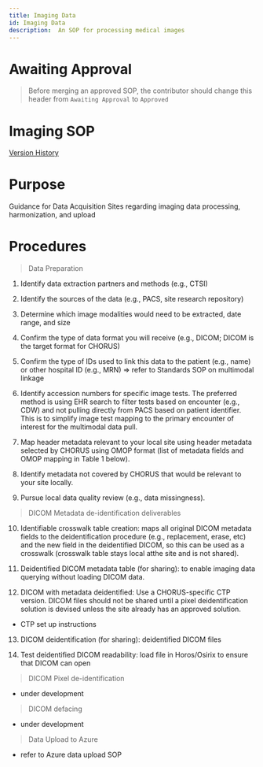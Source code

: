 ```yaml
---
title: Imaging Data
id: Imaging Data
description:  An SOP for processing medical images
---
```

# Awaiting Approval 
> Before merging an approved SOP, the contributor should change this header from `Awaiting Approval` to `Approved`

# Imaging SOP
[Version History](https://github.com/chorus-ai/Chorus_SOP/commits/review-imaging/sop-website/docs/Imaging-Data/review-imaging.mdx)

# Purpose

Guidance for Data Acquisition Sites regarding imaging data processing, harmonization, and upload

# Procedures

> Data Preparation
1. Identify data extraction partners and methods (e.g., CTSI) 

2. Identify the sources of the data (e.g., PACS, site research repository) 

3. Determine which image modalities would need to be extracted, date range, and size 

4. Confirm the type of data format you will receive (e.g., DICOM; DICOM is the target format for CHORUS) 

5. Confirm the type of IDs used to link this data to the patient (e.g., name) or other hospital ID (e.g., MRN) => refer to Standards SOP on multimodal linkage

6. Identify accession numbers for specific image tests. The preferred method is using EHR search to filter tests based on encounter (e.g., CDW) and not pulling directly from PACS based on patient identifier. This is to simplify image test mapping to the primary encounter of interest for the multimodal data pull.

7. Map header metadata relevant to your local site using header metadata selected by CHORUS using OMOP format (list of metadata fields and OMOP mapping in Table 1 below).

8. Identify metadata not covered by CHORUS that would be relevant to your site locally.

9. Pursue local data quality review (e.g., data missingness). 

> DICOM Metadata de-identification deliverables

10. Identifiable crosswalk table creation: maps all original DICOM metadata fields to the deidentification procedure (e.g., replacement, erase, etc) and the new field in the deidentified DICOM, so this can be used as a crosswalk (crosswalk table stays local atthe  site and is not shared).

11. Deidentified DICOM metadata table (for sharing): to enable imaging data querying without loading DICOM data.

12. DICOM with metadata deidentified: Use a CHORUS-specific CTP version. DICOM files should not be shared until a pixel deidentification solution is devised unless the site already has an approved solution.

- CTP set up instructions

13. DICOM deidentification (for sharing): deidentified DICOM files

14. Test deidentified DICOM readability: load file in Horos/Osirix to ensure that DICOM can open

> DICOM Pixel de-identification

- under development

> DICOM defacing

- under development

> Data Upload to Azure

- refer to Azure data upload SOP
